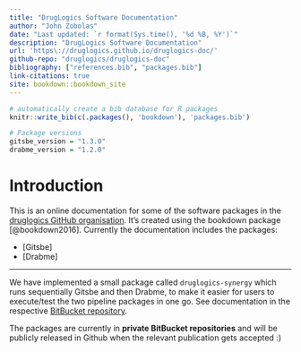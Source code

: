 ```yaml
---
title: "DrugLogics Software Documentation"
author: "John Zobolas"
date: "Last updated: `r format(Sys.time(), '%d %B, %Y')`"
description: "DrugLogics Software Documentation"
url: 'https\://druglogics.github.io/druglogics-doc/'
github-repo: "druglogics/druglogics-doc"
bibliography: ["references.bib", "packages.bib"]
link-citations: true
site: bookdown::bookdown_site
---
```


```r
# automatically create a bib database for R packages 
knitr::write_bib(c(.packages(), 'bookdown'), 'packages.bib')

# Package versions
gitsbe_version = "1.3.0"
drabme_version = "1.2.0"
```

# Introduction {-}

This is an online documentation for some of the software packages in the [druglogics GitHub organisation](https://github.com/druglogics/).
It's created using the bookdown package [@bookdown2016].
Currently the documentation includes the packages:

- [Gitsbe]
- [Drabme]

---

We have implemented a small package called `druglogics-synergy` which runs sequentially Gitsbe and then Drabme, to make it easier for users to execute/test the two pipeline packages in one go.
See documentation in the respective [BitBucket repository](https://bitbucket.org/asmundf/druglogics-synergy/src/master/).

:::{.caution}
The packages are currently in **private BitBucket repositories** and will be publicly released in Github when the relevant publication gets accepted :)
:::
